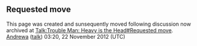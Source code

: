 <article id="37688480" title=Talk:Trouble Man>
	<talkpage id="37688480" title="Talk:Trouble Man">
{{WikiProject disambiguation}}

==Requested move==

This page was created  and sunsequently moved following discussion now archived at [[Talk:Trouble Man: Heavy is the Head#Requested move]]. [[User:Andrewa|Andrewa]] ([[User talk:Andrewa|talk]]) 03:20, 22 November 2012 (UTC)
	</talkpage>
</article>